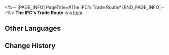 <%-- [PAGE_INFO]
PageTitle=#The IPC's Trade Route#
[END_PAGE_INFO] --%>
{{Item Infobox
|id          = 43036
|image       = Item The IPC's Trade Route.png
|type        = 
|invCategory = Relics
|rarity      = 3
|effect      = 
|description = With the convenient help of the credit system, interstellar commerce was established. The Interastral Peace Corporation connected the stars with economic activity and expanded the borders of trade.
|source1     = [[Simulated Universe]]: World 5 - Immersion Device Redemption
}}
'''The IPC's Trade Route''' is a [[Item]].

==Other Languages==
{{Other Languages
|en   = The IPC's Trade Route
|zhs  = 公司的贸易航道
|zht  = 公司的貿易航道
|ja   = カンパニーの貿易航路
|ko   = 컴퍼니의 무역 항로
|es   = Ruta comercial de la Corporación
|fr   = Route commerciale de la CPI
|ru   = Торговый путь Корпорации
|th   = The IPC's Trade Route
|vi   = Tuyến Đường Thương Mại Của Công Ty
|de   = Handelsroute der IFK
|id   = The IPC's Trade Route
|pt   = A Rota Comercial da CPI
}}

==Change History==
{{Change History|1.0}}